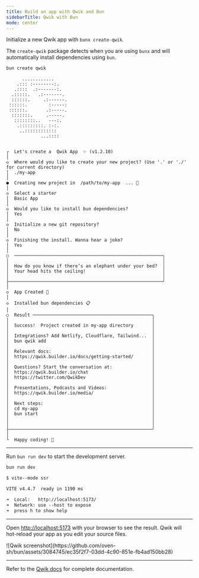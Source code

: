 ```yaml
---
title: Build an app with Qwik and Bun
sidebarTitle: Qwik with Bun
mode: center
---
```


Initialize a new Qwik app with `bunx create-qwik`.

The `create-qwik` package detects when you are using `bunx` and will automatically install dependencies using `bun`.

```sh terminal icon="terminal"
bun create qwik
```

```txts
      ............
    .::: :--------:.
   .::::  .:-------:.
  .:::::.   .:-------.
  ::::::.     .:------.
 ::::::.        :-----:
 ::::::.       .:-----.
  :::::::.     .-----.
   ::::::::..   ---:.
    .:::::::::. :-:.
     ..::::::::::::
             ...::::


┌  Let's create a  Qwik App  ✨ (v1.2.10)
│
◇  Where would you like to create your new project? (Use '.' or './' for current directory)
│  ./my-app
│
●  Creating new project in  /path/to/my-app  ... 🐇
│
◇  Select a starter
│  Basic App
│
◇  Would you like to install bun dependencies?
│  Yes
│
◇  Initialize a new git repository?
│  No
│
◇  Finishing the install. Wanna hear a joke?
│  Yes
│
○  ────────────────────────────────────────────────────────╮
│                                                          │
│  How do you know if there’s an elephant under your bed?  │
│  Your head hits the ceiling!                             │
│                                                          │
├──────────────────────────────────────────────────────────╯
│
◇  App Created 🐰
│
◇  Installed bun dependencies 📋
│
○  Result ─────────────────────────────────────────────╮
│                                                      │
│  Success!  Project created in my-app directory       │
│                                                      │
│  Integrations? Add Netlify, Cloudflare, Tailwind...  │
│  bun qwik add                                        │
│                                                      │
│  Relevant docs:                                      │
│  https://qwik.builder.io/docs/getting-started/       │
│                                                      │
│  Questions? Start the conversation at:               │
│  https://qwik.builder.io/chat                        │
│  https://twitter.com/QwikDev                         │
│                                                      │
│  Presentations, Podcasts and Videos:                 │
│  https://qwik.builder.io/media/                      │
│                                                      │
│  Next steps:                                         │
│  cd my-app                                           │
│  bun start                                           │
│                                                      │
│                                                      │
├──────────────────────────────────────────────────────╯
│
└  Happy coding! 🎉

```

---

Run `bun run dev` to start the development server.

```sh terminal icon="terminal"
bun run dev
```

```txt
$ vite--mode ssr

VITE v4.4.7  ready in 1190 ms

➜  Local:   http://localhost:5173/
➜  Network: use --host to expose
➜  press h to show help
```

---

Open [http://localhost:5173](http://localhost:5173) with your browser to see the result. Qwik will hot-reload your app as you edit your source files.

<Frame>
	![Qwik
	screenshot](https://github.com/oven-sh/bun/assets/3084745/ec35f2f7-03dd-4c90-851e-fb4ad150bb28)
</Frame>

---

Refer to the [Qwik docs](https://qwik.builder.io/docs/getting-started/) for complete documentation.
